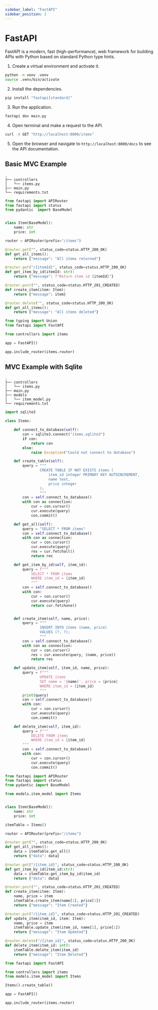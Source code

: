 ```yaml
---
sidebar_label: "FastAPI"
sidebar_position: 2
---
```



# FastAPI

FastAPI is a modern, fast (high-performance), web framework for building APIs with Python based on standard Python type hints.

1. Create a virtual environment and activate it.

```bash
python -m venv .venv
source .venv/bin/activate
```

2. Install the dependencies.

```bash
pip install "fastapi[standard]"
```

3. Run the application.

```bash
fastapi dev main.py
```

4. Open terminal and make a request to the API.

```bash
curl -X GET "http://localhost:8000/items"
```

5. Open the browser and navigate to `http://localhost:8000/docs` to see the API documentation.

## Basic MVC Example

```
.
├── controllers
│   └── items.py
├── main.py
└── requirements.txt
```

<Tabs>

<TabItem value="items.py">

```python
from fastapi import APIRouter
from fastapi import status
from pydantic  import BaseModel


class Item(BaseModel):
    name: str
    price: int

router = APIRouter(prefix="/items")

@router.get("", status_code=status.HTTP_200_OK)
def get_all_items():
    return {"message": "All items returned"}

@router.get("/{itemId}", status_code=status.HTTP_200_OK)
def get_item_by_id(itemId: str):
    return {"message": f"Return item id {itemId}"}

@router.post("", status_code=status.HTTP_201_CREATED)
def create_item(item: Item):
    return {"message": item}

@router.delete("", status_code=status.HTTP_200_OK)
def get_all_items():
    return {"message": "All items deleted"}
```

</TabItem>

<TabItem value="main.py">

```python
from typing import Union
from fastapi import FastAPI

from controllers import items

app = FastAPI()

app.include_router(items.router)
```

</TabItem>

</Tabs>

## MVC Example with Sqlite

```
.
├── controllers
│   └── items.py
├── main.py
├── models
│   └── item_model.py
└── requirements.txt
```

<Tabs>

<TabItem value="item_model.py">

```python
import sqlite3

class Items:

    def connect_to_database(self):
        con = sqlite3.connect("items.sqlite3")
        if con:
            return con
        else:
            raise Exception("Could not connect to database")

    def create_table(self):
        query = """
                CREATE TABLE IF NOT EXISTS items (
                    item_id integer PRIMARY KEY AUTOINCREMENT,
                    name text,
                    price integer
                );
                """
        con = self.connect_to_database()
        with con as connection:
            cur = con.cursor()
            cur.execute(query)
            con.commit()

    def get_all(self):
        query = "SELECT * FROM items"
        con = self.connect_to_database()
        with con as connection:
            cur = con.cursor()
            cur.execute(query)
            res = cur.fetchall()
            return res

    def get_item_by_id(self, item_id):
        query = f"""
            SELECT * FROM items
            WHERE item_id = {item_id}
            """
        con = self.connect_to_database()
        with con:
            cur = con.cursor()
            cur.execute(query)
            return cur.fetchone()


    def create_item(self, name, price):
        query = """
                INSERT INTO items (name, price)
                VALUES (?, ?);
                """
        con = self.connect_to_database()
        with con as connection:
            cur = con.cursor()
            res = cur.execute(query, (name, price))
            return res

    def update_item(self, item_id, name, price):
        query = f"""
                UPDATE items
                SET name = '{name}', price = {price}
                WHERE item_id = {item_id}
                """
        print(query)
        con = self.connect_to_database()
        with con:
            cur = con.cursor()
            cur.execute(query)
            con.commit()

    def delete_item(self, item_id):
        query = f"""
            DELETE FROM items
            WHERE item_id = {item_id}
        """
        con = self.connect_to_database()
        with con:
            cur = con.cursor()
            cur.execute(query)
            con.commit()
```

</TabItem>

<TabItem value="item.py">

```python
from fastapi import APIRouter
from fastapi import status
from pydantic import BaseModel

from models.item_model import Items


class Item(BaseModel):
    name: str
    price: int

itemTable = Items()

router = APIRouter(prefix="/items")

@router.get("", status_code=status.HTTP_200_OK)
def get_all_items():
    data = itemTable.get_all()
    return {"data": data}

@router.get("/{item_id}", status_code=status.HTTP_200_OK)
def get_item_by_id(item_id:str):
    data = itemTable.get_item_by_id(item_id)
    return {"data": data}

@router.post("", status_code=status.HTTP_201_CREATED)
def create_item(item: Item):
    name, price = item
    itemTable.create_item(name[1], price[1])
    return {"message": "Item Created"}

@router.put("/{item_id}", status_code=status.HTTP_201_CREATED)
def update_item(item_id, item: Item):
    name, price = item
    itemTable.update_item(item_id, name[1], price[1])
    return {"message": "Item Updated"}

@router.delete("/{item_id}", status_code=status.HTTP_200_OK)
def delete_item(item_id: int):
    itemTable.delete_item(item_id)
    return {"message": "Item Deleted"}
```

</TabItem>

<TabItem value="main.py">

```python
from fastapi import FastAPI

from controllers import items
from models.item_model import Items

Items().create_table()

app = FastAPI()

app.include_router(items.router)
```

</TabItem>

</Tabs>

